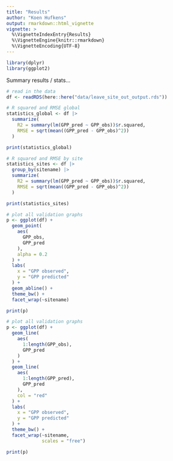 ```yaml
---
title: "Results"
author: "Koen Hufkens"
output: rmarkdown::html_vignette
vignette: >
  %\VignetteIndexEntry{Results}
  %\VignetteEngine{knitr::rmarkdown}
  %\VignetteEncoding{UTF-8}
---
```


```r
library(dplyr)
library(ggplot2)
```

Summary results / stats...


```r
# read in the data
df <- readRDS(here::here("data/leave_site_out_output.rds"))

# R squared and RMSE global
statistics_global <- df |>
  summarize(
    R2 = summary(lm(GPP_pred ~ GPP_obs))$r.squared,
    RMSE = sqrt(mean((GPP_pred - GPP_obs)^2))
  )

print(statistics_global)

# R squared and RMSE by site
statistics_sites <- df |>
  group_by(sitename) |>
  summarize(
    R2 = summary(lm(GPP_pred ~ GPP_obs))$r.squared,
    RMSE = sqrt(mean((GPP_pred - GPP_obs)^2))
  )

print(statistics_sites)
```

```r
# plot all validation graphs
p <- ggplot(df) +
  geom_point(
    aes(
      GPP_obs,
      GPP_pred
    ),
    alpha = 0.2
  ) +
  labs(
    x = "GPP observed",
    y = "GPP predicted"
  ) +
  geom_abline() +
  theme_bw() +
  facet_wrap(~sitename)

print(p)
```

```r
# plot all validation graphs
p <- ggplot(df) +
  geom_line(
    aes(
      1:length(GPP_obs),
      GPP_pred
    )
  ) +
  geom_line(
    aes(
      1:length(GPP_pred),
      GPP_pred
    ),
    col = "red"
  ) +
  labs(
    x = "GPP observed",
    y = "GPP predicted"
  ) +
  theme_bw() +
  facet_wrap(~sitename,
             scales = "free")

print(p)
```

